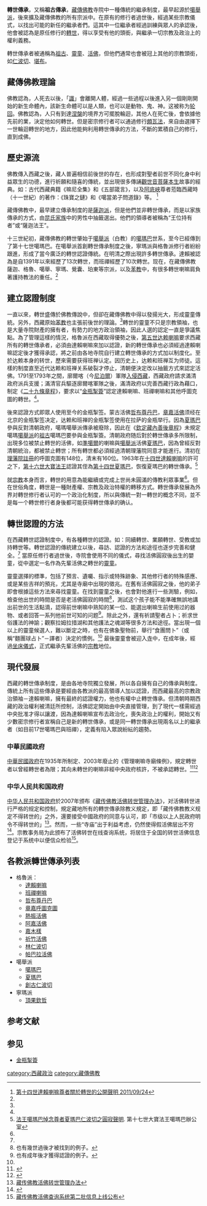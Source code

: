 {{藏傳佛教}}

'''轉世傳承'''，又稱'''祖古傳承'''，[[藏傳佛教|藏傳佛教]]寺院中一種傳統的繼承制度，最早起源於[[噶舉派|噶舉派]]，後來擴及藏傳佛教的所有宗派中。在原有的修行者過世後，經過某些宗教儀式，以找出可能的新任的繼承者們。這其中一位繼承者經過訓練與眾人的承認後，他會被認為是原任修行的[[轉世|轉世]]，得以享受有他的頭銜，與繼承一切宗教及政治上的權利義務。

轉世傳承者被通稱為[[祖古|祖古]]、[[靈童|靈童]]、[[活佛|活佛]]，但他們通常也會被冠上其他的宗教頭銜，如[[仁波切|仁波切]]、[[堪布|堪布]]。

== 藏傳佛教理論 ==
佛教認為，人死去以後，「[[識|識]]」會離開人體，經過一些過程以後進入另一個剛剛開始的新生命體內，該新生命體可以是人類，也可以是動物、鬼、神。这被称为[[轮回|轮回]]。佛教認為，人只有到達[[涅槃|涅槃]]的境界方可擺脫輪迴，其他人在死亡後，會依據他先前的業，決定他如何轉世。但是密宗修行者可以通過修行[[頗瓦法|頗瓦法]]，來自由選擇下一世輪迴轉世的地方，因此他能夠利用轉世傳承的方法，不斷的累積自己的修行，直到成佛。

== 歷史源流 ==
佛教傳入西藏之後，藏人普遍相信前後世的存在，也形成對聖者前世不同化身中利益眾生的功德，進行祈願和隨喜的傳統，並出現很多傳誦[[觀世音菩薩|觀世音菩薩]][[本生_(佛教)|本生]]故事的經典。如：古代西藏典籍《嘛尼全集》和《五部箴言》，以及[[阿底峽|阿底峽]]尊者蒞臨西藏時（十一世紀）的著作：《珠寶之鏈》和《噶當弟子問道錄》等。 <ref name="公開聲明">[http://www.dalailamaworld.com/topic.php?t=692&sid=0538f87cd1202bc34fe234a2ca156e50 第十四世達賴喇嘛尊者關於轉世的公開聲明 2011/09/24]</ref>

藏傳佛教中，最早建立傳承制度的是[[薩迦派|薩迦派]]，但是他們並非轉世傳承，而是以家族傳承的方式，由[[昆氏家族|昆氏家族]]中的男性中抽籤選出。他們的領導者被稱為“王位持有者”或“薩迦法王”。

十三世紀初，藏傳佛教的轉世肇始于[[噶舉派|噶舉派]]（白教）的[[噶瑪巴|噶瑪巴]]世系，至今已經傳到了第十七世噶瑪巴。在噶舉派首創轉世傳承制度之後，寧瑪派與格魯派修行者紛紛跟進，形成了當今廣泛的轉世認證傳統。在明清之際出現許多轉世傳承。達賴被認為是自1391年以來經歷了13次轉世，而班禪經歷了10次轉世。现在，在藏傳佛教薩迦、格魯、噶舉、寧瑪、覺囊、珀東等宗派，以及[[苯教|苯教]]中，有很多轉世喇嘛肩負著護持教法的重任。<ref name="公開聲明" />

== 建立認證制度 ==
{{See also|金瓶掣簽}}
一直以來，轉世盛傳於佛教傳說中，但卻在藏傳佛教中得以發揚光大，形成靈童傳統。另外，西藏原始[[苯教|苯教]]也主張前後世的理論。<ref name="公開聲明" />轉世的靈童不只是宗教領袖，也是大量寺院財產的擁有者，有勢力的地方政治領袖，因此人選的認定一直是爭議焦點。為了管理這樣的情況，格魯派在西藏取得優勢之後，[[第五世达赖喇嘛|第五世达赖喇嘛]]要求西藏所有的轉世傳承者，必須由達賴喇嘛來加以認證，新的轉世傳承也必須經過達賴喇嘛認定後才獲得承認，將之前由各地寺院自行建立轉世傳承的方式加以制度化。至於达赖本身的转世，歷來需要获得班禅认定。因历史上，达赖和班禅互为师徒。這樣的制度直至近代达赖和班禅关系破裂才停止，清朝便決定改以抽籤方式來認定活佛。1791至1793年之間，廓爾喀（今[[尼泊爾|尼泊爾]]）軍隊[[廓爾喀之役|入侵西藏]]，西藏政府請求滿清政府派兵支援；滿清官兵驅逐廓爾喀軍隊之後，滿清政府以完善西藏行政為藉口，制定《[[欽定藏內善後章程|二十九條章程]]》，要求以“[[金瓶掣簽|金瓶掣簽]]”認定達賴喇嘛、班禪喇嘛和其他呼圖克圖的轉世。<ref name="公開聲明" />。

後來認證方式即眾人使用至今的金瓶掣签。蒙古活佛[[哲布尊丹巴|哲布尊丹巴]]，[[章嘉活佛|章嘉活佛]]须经在北京的金瓶掣签决定，达赖和班禅的金瓶掣签使用在拉萨的金瓶举行。因為[[夏瑪巴|夏瑪巴]]參與反對清朝政府，噶瑪噶舉派傳承被廢除，因此在《[[欽定藏內善後章程|欽定藏內善後章程]]》未規定噶瑪[[噶舉派|噶舉派]]的[[祖古|祖古]]噶瑪巴要參與金瓶掣簽。清朝政府随后對於轉世傳承多所限制，出現多位被禁止轉世的活佛，如[[準噶爾|準噶爾]]的喇嘛與[[噶舉派|噶舉派]]活佛[[夏瑪巴|夏瑪巴]]，因為曾經反對清朝統治，都被禁止轉世；所有轉世都必須經過清朝理藩院同意才能進行。清初在[[理藩院|理藩院]][[註冊|註冊]]的呼圖克圖有148位，清末有160位。1963年在[[十四世達賴喇嘛|十四世達賴喇嘛]]的許可之下，[[第十六世噶瑪巴·讓炯日佩多傑|第十六世大寶法王]]認證其侄為[[第十四世夏瑪巴·米龐確吉羅佐|第十四世夏瑪巴]]，恢復夏瑪巴的轉世傳承。<ref>[http://www.kagyuoffice.org.tw/17th-karmapa/documents/20140612 法王噶瑪巴悼念尊者夏瑪巴仁波切之圓寂聲明]. 第十七世大寶法王噶瑪巴辦公室</ref>

就[[宗教|宗教]]本身而言，轉世的用意為能繼續或完成上世尚未圓滿的傳教利眾事業<ref name="公開聲明" />。但在世俗角度，轉世是一種財產權、宗教及政治特權的轉移方式。轉世傳承發展為外界对轉世修行者认可的一个政治化制度，所以與傳統一對一轉世的概念不同，並不是每一个轉世修行者身後都可能获得轉世傳承的确认。

== 轉世認證的方法 ==
在西藏轉世認證制度中，有各種轉世的認證。如：同續轉世、業願轉世、受教或加持轉世等。轉世認證的傳統建立以後，尋訪、認證的方法和途徑也逐步完善和健全。<ref name="公開聲明" /> 當原任修行者過世後，寺院會使用不同的儀式，尋找活佛圓寂後出生的嬰童，從中選定一名作為先輩活佛之轉世的[[靈童|靈童]]。

靈童選擇的標準，包括了預言、遺囑、指示或特殊跡象、其他修行者的特殊感應、或是某些吉祥的預兆，尤其是寺廟中出現的徵兆。在舊有活佛圓寂之後，他的弟子即會根據這些方法來尋找靈童。在找到靈童之後，也會對他進行一些測驗，例如，檢查他出世的時間是否是老活佛圓寂的時間<ref>也有幾世過後才被找到的例子。</ref>，測試这个孩子能不能準確無誤地講出前世的生活點滴，認得前世喇嘛中熟知的某一位、能選出喇嘛生前使用过的器物、或者回答一系列他前世可知的问题<ref>也有成年後才獲得認證的例子。</ref>。除此之外，還有祈請聖者占卜；祈求世俗護法的神諭；觀察拉姆拉措湖和其他護法之魂湖等很多方法和途徑。當出現一個以上的靈童候選人，難以斷定之時，也有在佛象聖物前，舉行“食團問卜”（或稱“麵團球占卜”－譯者）決定的慣例。<ref name="公開聲明" /> 最後靈童會被迎入[[寺|寺]]中，在成年後，經過[[坐床儀式|坐床儀式]]，正式繼承先輩活佛的[[宗教|宗教]]地位。

==現代發展==
西藏的轉世傳承制度，是由各地寺院獨立發展，所以各自擁有自己的傳承與制度。傳統上所有這些傳承是要經由各教派的最高領導人加以認證，而西藏最高的宗教政治領袖－達賴喇嘛，擁有最終的認證權力，他也有權中止轉世傳承。但清朝時期西藏的政治權利被清廷所控制，活佛認定開始由中央直接管理，到了現代一樣需經過中央批准才得以讓渡，因為達賴喇嘛宣布去政治化，喪失政治上的權利，開始又有少數密宗修行者宣稱自己是新的轉世傳承，或是同一轉世傳承出現兩名以上的繼承者（如目前17世噶瑪巴與班禪），定義有陷入眾說紛紜的趨勢。

===中華民國政府===
[[中華民國政府|中華民國政府]]在1935年所制定、2003年廢止的《管理喇嘛寺廟條例》，規定轉世者以曾經轉世者為限；其向未轉世的喇嘛非經中央政府核許，不被承認轉世。<ref>{{Cite web |url=http://www.mtac.gov.tw/monchang_rule/showraw.php?type=R&rule_no=2 |title=【管理喇嘛寺廟條例(廢止)】 |access-date=2014-10-06 |archive-url=https://web.archive.org/web/20141008185558/http://www.mtac.gov.tw/monchang_rule/showraw.php?type=R&rule_no=2 |archive-date=2014-10-08 |dead-url=yes }}</ref><ref>{{Cite web |url=http://www.mtac.gov.tw/monchang_rule/showhis.php?type=R&rule_no=2 |title=【管理喇嘛寺廟條例(廢止)】歷次沿革明細 |access-date=2014-10-06 |archive-url=https://web.archive.org/web/20141008184009/http://www.mtac.gov.tw/monchang_rule/showhis.php?type=R&rule_no=2 |archive-date=2014-10-08 |dead-url=yes }}</ref>
===中华人民共和国政府===
{{Wikisource|藏传佛教活佛转世管理办法}}

[[中华人民共和国政府|中华人民共和国政府]]於2007年颁布《[[藏传佛教活佛转世管理办法|藏传佛教活佛转世管理办法]]》，对活佛转世进行严格的规定和控制，規定藏地所有的轉世傳承除教义規定，即「藏传佛教教义规定不得转世的」之外，還要接受中國政府的同意与认可，即「市级以上人民政府明令不得转世的」<ref>[http://www.gov.cn/flfg/2007-08/02/content_704414.htm 藏传佛教活佛转世管理办法]</ref>。然而，一些“寺庙”出于利益考虑，仍然使得假活佛层出不穷<ref>{{cite web |title=四川噶陀寺：从未认证白玛奥色为活佛 |url=http://news.sohu.com/20151206/n429940601.shtml |accessdate=2019-03-21}}</ref>。宗教事务局为此颁布了活佛转世在线查询系统，将居住于全国的转世活佛信息登记于系统中以便信众检验<ref>[http://www.sara.gov.cn/xwzx/xwjj/347071.htm 藏传佛教活佛查询系统第二批信息上线公布]</ref>。

== 各教派轉世傳承列表 ==
* 格魯派：
** [[達賴喇嘛|達賴喇嘛]]
** [[班禪喇嘛|班禪喇嘛]]
** [[哲布尊丹巴|哲布尊丹巴]]
** [[章嘉呼圖克圖|章嘉呼圖克圖]]
** [[熱振活佛|熱振活佛]]
** [[阿嘉活佛|阿嘉活佛]]
** [[嘉木樣|嘉木樣]]
** [[祈竹仁寶哲|祈竹活佛]]
** [[林仁波切|林仁波切]]
** [[帕巴拉活佛|帕巴拉活佛]]
* 噶舉派
** [[噶瑪巴|噶瑪巴]]
** [[夏瑪巴|夏瑪巴]]
** [[創古仁波切|創古仁波切]]
* 寧瑪派
** [[頂果欽哲|頂果欽哲]]

== 参考文献 ==
{{Reflist}}

== 参见 ==
*[[金瓶掣簽|金瓶掣簽]]

{{中华人民共和国宗教}}

[[category:西藏政治|category:西藏政治]]
[[category:藏傳佛教|category:藏傳佛教]]